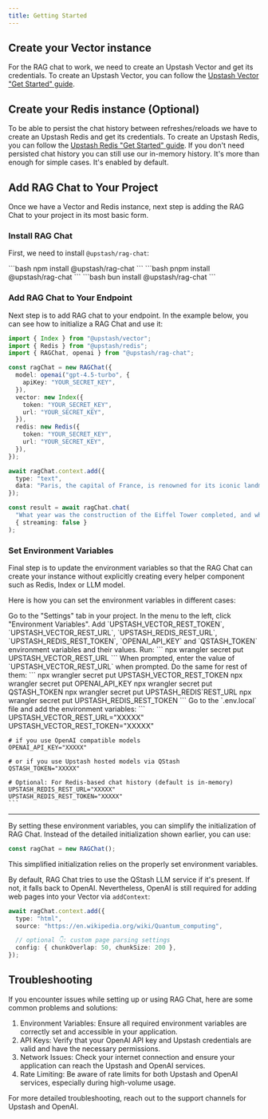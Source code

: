 ```yaml
---
title: Getting Started
---
```


## Create your Vector instance

For the RAG chat to work, we need to create an Upstash Vector and get its credentials. To create an Upstash Vector, you can follow the [Upstash Vector "Get Started" guide](https://upstash.com/docs/vector/overall/getstarted).

## Create your Redis instance (Optional)

To be able to persist the chat history between refreshes/reloads we have to create an Upstash Redis and get its credentials. To create an Upstash Redis, you can follow the [Upstash Redis "Get Started" guide](https://upstash.com/docs/redis/overall/getstarted).
If you don't need persisted chat history you can still use our in-memory history. It's more than enough for simple cases. It's enabled by default.

## Add RAG Chat to Your Project

Once we have a Vector and Redis instance, next step is adding the RAG Chat to your project in its most basic form.

### Install RAG Chat

First, we need to install `@upstash/rag-chat`:

<Tabs>
  <Tab title="npm">
    ```bash
    npm install @upstash/rag-chat
    ```
  </Tab>
  <Tab title="pnpm">
    ```bash
    pnpm install @upstash/rag-chat
    ```
  </Tab>
  <Tab title="bun">
    ```bash
    bun install @upstash/rag-chat
    ```
  </Tab>
</Tabs>

### Add RAG Chat to Your Endpoint

Next step is to add RAG chat to your endpoint. In the example below, you can see how to initialize a RAG Chat and use it:

```ts
import { Index } from "@upstash/vector";
import { Redis } from "@upstash/redis";
import { RAGChat, openai } from "@upstash/rag-chat";

const ragChat = new RAGChat({
  model: openai("gpt-4.5-turbo", {
    apiKey: "YOUR_SECRET_KEY",
  }),
  vector: new Index({
    token: "YOUR_SECRET_KEY",
    url: "YOUR_SECRET_KEY",
  }),
  redis: new Redis({
    token: "YOUR_SECRET_KEY",
    url: "YOUR_SECRET_KEY",
  }),
});

await ragChat.context.add({
  type: "text",
  data: "Paris, the capital of France, is renowned for its iconic landmark, the Eiffel Tower, which was completed in 1889 and stands at 330 meters tall.",
});

const result = await ragChat.chat(
  "What year was the construction of the Eiffel Tower completed, and what is its height?",
  { streaming: false }
);
```

### Set Environment Variables

Final step is to update the environment variables so that the RAG Chat can create your instance without explicitly creating every helper component such as Redis, Index or LLM model.

Here is how you can set the environment variables in different cases:

<Tabs>
  <Tab title="Vercel">
    Go to the "Settings" tab in your project. In the menu to the left, click "Environment Variables".
    Add
    `UPSTASH_VECTOR_REST_TOKEN`,
    `UPSTASH_VECTOR_REST_URL`,
    `UPSTASH_REDIS_REST_URL`,
    `UPSTASH_REDIS_REST_TOKEN`,
    `OPENAI_API_KEY` and `QSTASH_TOKEN` environment variables and their values.
  </Tab>
  <Tab title="Cloudflare Worker (Wrangler)">
    Run:
    ```
    npx wrangler secret put UPSTASH_VECTOR_REST_URL
    ```
    When prompted, enter the value of `UPSTASH_VECTOR_REST_URL` when prompted. Do the same for rest of them:
    ```
    npx wrangler secret put UPSTASH_VECTOR_REST_TOKEN
    npx wrangler secret put OPENAI_API_KEY
    npx wrangler secret put QSTASH_TOKEN
    npx wrangler secret put UPSTASH_REDIS`REST_URL
    npx wrangler secret put UPSTASH_REDIS_REST_TOKEN
    ```
  </Tab>
  <Tab title="Local Nextjs Project">
    Go to the `.env.local` file and add the environment variables:
    ```
    UPSTASH_VECTOR_REST_URL="XXXXX"
    UPSTASH_VECTOR_REST_TOKEN="XXXXX"

    # if you use OpenAI compatible models
    OPENAI_API_KEY="XXXXX"

    # or if you use Upstash hosted models via QStash
    QSTASH_TOKEN="XXXXX"

    # Optional: For Redis-based chat history (default is in-memory)
    UPSTASH_REDIS_REST_URL="XXXXX"
    UPSTASH_REDIS_REST_TOKEN="XXXXX"
    ```
  </Tab>
</Tabs>

---
By setting these environment variables, you can simplify the initialization of RAG Chat. Instead of the detailed initialization shown earlier, you can use:

```ts
const ragChat = new RAGChat();
```

This simplified initialization relies on the properly set environment variables.

By default, RAG Chat tries to use the QStash LLM service if it's present. If not, it falls back to OpenAI. Nevertheless, OpenAI is still required for adding web pages into your Vector via `addContext`:

```ts
await ragChat.context.add({
  type: "html",
  source: "https://en.wikipedia.org/wiki/Quantum_computing",

  // optional 👇: custom page parsing settings
  config: { chunkOverlap: 50, chunkSize: 200 },
});
```

## Troubleshooting

If you encounter issues while setting up or using RAG Chat, here are some common problems and solutions:

1. Environment Variables: Ensure all required environment variables are correctly set and accessible in your application.
2. API Keys: Verify that your OpenAI API key and Upstash credentials are valid and have the necessary permissions.
3. Network Issues: Check your internet connection and ensure your application can reach the Upstash and OpenAI services.
4. Rate Limiting: Be aware of rate limits for both Upstash and OpenAI services, especially during high-volume usage.

For more detailed troubleshooting, reach out to the support channels for Upstash and OpenAI.
